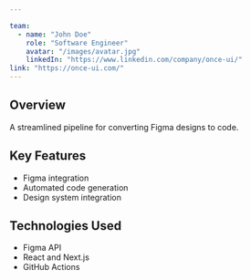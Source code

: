 ```yaml
---

team:
  - name: "John Doe"
    role: "Software Engineer"
    avatar: "/images/avatar.jpg"
    linkedIn: "https://www.linkedin.com/company/once-ui/"
link: "https://once-ui.com/"
---
```


## Overview

A streamlined pipeline for converting Figma designs to code.

## Key Features

- Figma integration
- Automated code generation
- Design system integration

## Technologies Used

- Figma API
- React and Next.js
- GitHub Actions